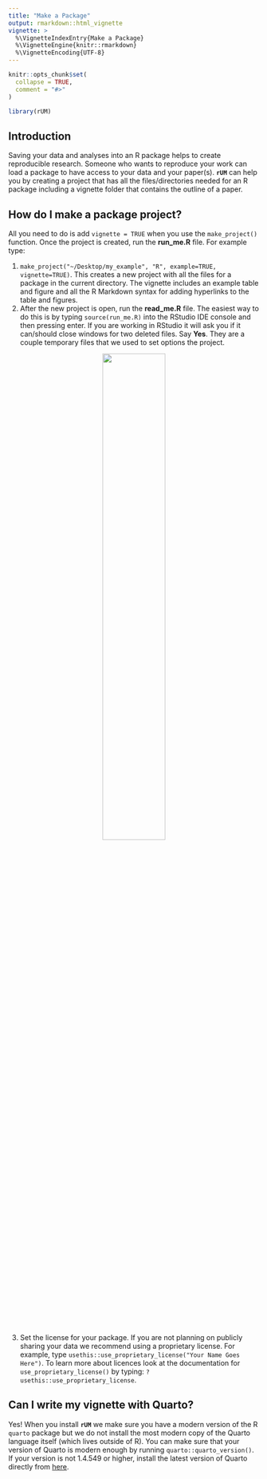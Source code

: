 ```yaml
---
title: "Make a Package"
output: rmarkdown::html_vignette
vignette: >
  %\VignetteIndexEntry{Make a Package}
  %\VignetteEngine{knitr::rmarkdown}
  %\VignetteEncoding{UTF-8}
---
```


```r
knitr::opts_chunk$set(
  collapse = TRUE,
  comment = "#>"
)
```

```r
library(rUM)
```

## Introduction
Saving your data and analyses into an R package helps to create reproducible research.  Someone who wants to reproduce your work can load a package to have access to your data and your paper(s).  **`rUM`** can help you by creating a project that has all the files/directories needed for an R package including a vignette folder that contains the outline of a paper.

## How do I make a package project?
All you need to do is add `vignette = TRUE` when you use the `make_project()` function. Once the project is created, run the **run_me.R** file.  For example type:

1. `make_project("~/Desktop/my_example", "R", example=TRUE, vignette=TRUE)`.  This creates a new project with all the files for a package in the current directory.  The vignette includes an example table and figure and all the R Markdown syntax for adding hyperlinks to the table and figures.
2. After the new project is open, run the **read_me.R** file. The easiest way to do this is by typing `source(run_me.R)` into the RStudio IDE console and then pressing enter. If you are working in RStudio it will ask you if it can/should close windows for two deleted files.  Say **Yes**. They are a couple temporary files that we used to set options the project.

<center>
![](say_yes.png){width="50%"}
</center>

3. Set the license for your package.  If you are not planning on publicly sharing your data we recommend using a proprietary license.  For example, type `usethis::use_proprietary_license("Your Name Goes Here")`.  To learn more about licences look at the documentation for `use_proprietary_license()` by typing: `?usethis::use_proprietary_license`.

## Can I write my vignette with Quarto?

Yes!  When you install **`rUM`** we make sure you have a modern version of the R `quarto` package but we do not install the most modern copy of the Quarto language itself (which lives outside of R).  You can make sure that your version of Quarto is modern enough by running `quarto::quarto_version()`.  If your version is not 1.4.549 or higher, install the latest version of Quarto directly from [here](https://quarto.org/docs/get-started/).
